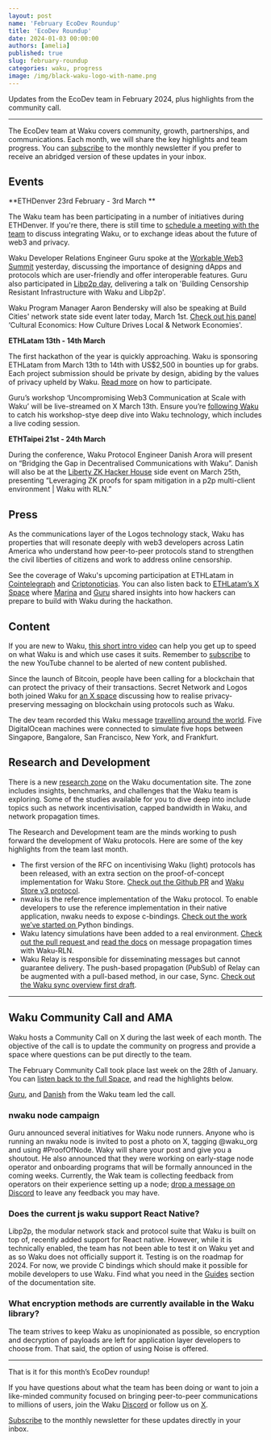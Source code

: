 ```yaml
---
layout: post
name: 'February EcoDev Roundup'
title: 'EcoDev Roundup'
date: 2024-01-03 00:00:00
authors: [amelia]
published: true
slug: february-roundup
categories: waku, progress
image: /img/black-waku-logo-with-name.png
---
```


Updates from the EcoDev team in February 2024, plus highlights from the community call.

<!--truncate-->

---

The EcoDev team at Waku covers community, growth, partnerships, and communications. Each month, we will share the key highlights and team progress. You can [subscribe](https://waku.org/subscribe/) to the monthly newsletter if you prefer to receive an abridged version of these updates in your inbox.


## Events 

**ETHDenver 23rd February - 3rd March **

The Waku team has been participating in a number of initiatives during ETHDenver. If you're there, there is still time to [schedule a meeting with the team](https://waku.org/events/eth-denver/) to discuss integrating Waku, or to exchange ideas about the future of web3 and privacy. 

Waku Developer Relations Engineer Guru spoke at the [Workable Web3 Summit](https://lu.ma/workable) yesterday, discussing the importance of designing dApps and protocols which are user-friendly and offer interoperable features. Guru also participated in [Libp2p day](https://lu.ma/libp2pday-denver), delivering a talk on 'Building Censorship Resistant Infrastructure with Waku and Libp2p'. 

Waku Program Manager Aaron Bendersky will also be speaking at Build Cities' network state side event later today, March 1st. [Check out his panel](https://twitter.com/Waku_org/status/1761007265262325835) ‘Cultural Economics: How Culture Drives Local & Network Economies'.

**ETHLatam 13th - 14th March**

The first hackathon of the year is quickly approaching. Waku is sponsoring ETHLatam from March 13th to 14th with US$2,500 in bounties up for grabs. Each project submission should be private by design, abiding by the values of privacy upheld by Waku. [Read more](https://twitter.com/Waku_org/status/1757425618575376574) on how to participate. 

Guru’s workshop ‘Uncompromising Web3 Communication at Scale with Waku’ will be live-streamed on X March 13th. Ensure you’re [following Waku](https://twitter.com/Waku_org) to catch his workshop-stye deep dive into Waku technology, which includes a live coding session.

**ETHTaipei 21st - 24th March**

During the conference, Waku Protocol Engineer Danish Arora will present on “Bridging the Gap in Decentralised Communications with Waku”. Danish will also be at the [Liberty ZK Hacker House](https://twitter.com/LibertyHouse_1) side event on March 25th, presenting “Leveraging ZK proofs for spam mitigation in a p2p multi-client environment | Waku with RLN.”


## Press 

As the communications layer of the Logos technology stack, Waku has properties that will resonate deeply with web3 developers across Latin America who understand how peer-to-peer protocols stand to strengthen the civil liberties of citizens and work to address online censorship. 

See the coverage of Waku's upcoming participation at ETHLatam in [Cointelegraph](https://es.cointelegraph.com/press-releases/waku-advances-in-the-protection-of-communications-privacy-in-latin-america-at-ethlatam) and [Criptonoticias](https://www.criptonoticias.com/comunidad/empresa-recompensa-hackers-ethlatam-2-500-dolares/). You can also listen back to [ETHLatam’s X Space](https://twitter.com/i/spaces/1dRKZEqZXwXxB?s=20) where [Marina](https://twitter.com/Crypto_marina) and [Guru](https://twitter.com/hackyguru) shared insights into how hackers can prepare to build with Waku during the hackathon. 


## Content

If you are new to Waku, [ this short intro video](https://www.youtube.com/watch?v=SK5TF3l3XM4) can help you get up to speed on what Waku is and which use cases it suits. Remember to [subscribe](https://www.youtube.com/@waku-org) to the new YouTube channel to be alerted of new content published. 

Since the launch of Bitcoin, people have been calling for a blockchain that can protect the privacy of their transactions. Secret Network and Logos both joined Waku for [an X space](https://twitter.com/i/spaces/1dRKZEVewaNxB?s=20) discussing how to realise privacy-preserving messaging on blockchain using protocols such as Waku. 

The dev team recorded this Waku message [travelling around the world](https://twitter.com/Waku_org/status/1755972110684705142). Five DigitalOcean machines were connected to simulate five hops between Singapore, Bangalore, San Francisco, New York, and Frankfurt.


## Research and Development

There is a new [research zone](https://docs.waku.org/research/) on the Waku documentation site. The zone includes insights, benchmarks, and challenges that the Waku team is exploring. Some of the studies available for you to dive deep into include topics such as network incentivisation, capped bandwidth in Waku, and network propagation times. 

The Research and Development team are the minds working to push forward the development of Waku protocols. Here are some of the key highlights from the team last month. 



* The first version of the RFC on incentivising Waku (light) protocols has been released, with an extra section on the proof-of-concept implementation for Waku Store. [Check out the Github PR](https://github.com/vacp2p/rfc/pull/642) and [Waku Store v3 protocol](https://github.com/waku-org/research/issues/81).
* nwaku is the reference implementation of the Waku protocol. To enable developers to use the reference implementation in their native application, nwaku needs to expose c-bindings. [Check out the work we’ve started on ](https://github.com/waku-org/nwaku/issues/1332)Python bindings. 
* Waku latency simulations have been added to a real environment. [Check out the pull request ](https://github.com/waku-org/research/pull/85)and [read the docs](https://docs.waku.org/research/research-and-studies/message-propagation/) on message propagation times with Waku-RLN.
* Waku Relay is responsible for disseminating messages but cannot guarantee delivery. The push-based propagation (PubSub) of Relay can be augmented with a pull-based method, in our case, Sync. [Check out the Waku sync overview first draft](https://github.com/waku-org/research/issues/80).


---


## **Waku Community Call and AMA**

Waku hosts a Community Call on X during the last week of each month. The objective of the call is to update the community on progress and provide a space where questions can be put directly to the team.

The February Community Call took place last week on the 28th of January. You can [listen back to the full Space](https://twitter.com/i/spaces/1lDxLPQrqgoxm/peek), and read the highlights below.

[Guru](https://twitter.com/hackyguru), and [Danish](https://twitter.com/danisharora099) from the Waku team led the call.


### nwaku node campaign

Guru announced several initiatives for Waku node runners. Anyone who is running an nwaku node is invited to post a photo on X, tagging @waku_org and using #ProofOfNode. Waky will share your post and give you a shoutout. He also announced that they were working on early-stage node operator and onboarding programs that will be formally announced in the coming weeks. Currently, the Wak team is collecting feedback from operators on their experience setting up a node; [drop a message on Discord](https://discord.com/invite/gMPAzmcDER) to leave any feedback you may have. 


### Does the current js waku support React Native?

Libp2p, the modular network stack and protocol suite that Waku is built on top of, recently added support for React native. However, while it is technically enabled, the team has not been able to test it on Waku yet and as so Waku does not officially support it. Testing is on the roadmap for 2024. For now, we provide C bindings which should make it possible for mobile developers to use Waku. Find what you need in the [Guides](https://docs.waku.org/) section of the documentation site. 


### What encryption methods are currently available in the Waku library? 

The team strives to keep Waku as unopinionated as possible, so encryption and decryption of payloads are left for application layer developers to choose from. That said, the option of using Noise is offered.


---

That is it for this month’s EcoDev roundup!

If you have questions about what the team has been doing or want to join a like-minded community focused on bringing peer-to-peer communications to millions of users, join the Waku [Discord](https://discord.com/invite/gMPAzmcDER) or follow us on [X](https://twitter.com/Waku_org).

[Subscribe](https://waku.org/subscribe/) to the monthly newsletter for these updates directly in your inbox.

